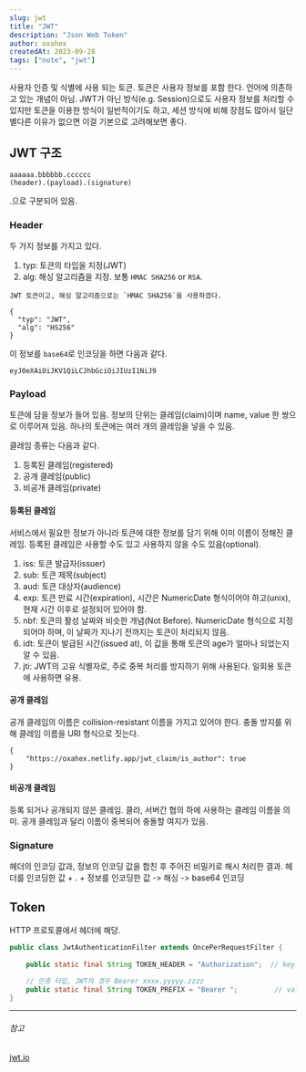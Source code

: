 ```yaml
---
slug: jwt
title: "JWT"
description: "Json Web Token"
author: oxahex
createdAt: 2023-09-28
tags: ["note", "jwt"]
---
```


사용자 인증 및 식별에 사용 되는 토큰. 토큰은 사용자 정보를 포함 한다. 언어에 의존하고 있는 개념이 아님. JWT가 아닌 방식(e.g. Session)으로도 사용자 정보를 처리할 수 있지만 토큰을 이용한 방식이 일반적이기도 하고, 세션 방식에 비해 장점도 많아서 일단 별다른 이유가 없으면 이걸 기본으로 고려해보면 좋다.

## JWT 구조

```text
aaaaaa.bbbbbb.cccccc
(header).(payload).(signature)
```
.으로 구분되어 있음.

### Header
두 가지 정보를 가지고 있다.
1. typ: 토큰의 타입을 지정(JWT)
2. alg: 해싱 알고리즘을 지정. 보통 `HMAC SHA256` or `RSA`.

```text
JWT 토큰이고, 해싱 알고리즘으로는 `HMAC SHA256`을 사용하겠다.

{
  "typ": "JWT",
  "alg": "HS256"
}
```
이 정보를 `base64`로 인코딩을 하면 다음과 같다.
```text
eyJ0eXAiOiJKV1QiLCJhbGciOiJIUzI1NiJ9
```

### Payload
토큰에 담을 정보가 들어 있음.
정보의 단위는 클레임(claim)이며 name, value 한 쌍으로 이루어져 있음. 하나의 토큰에는 여러 개의 클레임을 넣을 수 있음.

클레임 종류는 다음과 같다.
1. 등록된 클레임(registered)
2. 공개 클레임(public)
3. 비공개 클레임(private)

#### 등록된 클레임
서비스에서 필요한 정보가 아니라 토큰에 대한 정보를 담기 위해 이미 이름이 정해진 클레임. 등록된 클레임은 사용할 수도 있고 사용하지 않을 수도 있음(optional).

1. iss: 토큰 발급자(issuer)
2. sub: 토큰 제목(subject)
3. aud: 토큰 대상자(audience)
4. exp: 토큰 만료 시간(expiration), 시간은 NumericDate 형식이어야 하고(unix), 현재 시간 이후로 설정되어 있어야 함.
5. nbf: 토큰의 활성 날짜와 비슷한 개념(Not Before). NumericDate 형식으로 지정되어야 하며, 이 날짜가 지나기 전까지는 토큰이 처리되지 않음.
6. idt: 토큰이 발급된 시간(issued at), 이 값을 통해 토큰의 age가 얼마나 되었는지 알 수 있음.
7. jti: JWT의 고유 식별자로, 주로 중복 처리를 방지하기 위해 사용된다. 일회용 토큰에 사용하면 유용.

#### 공개 클레임
공개 클레임의 이름은 collision-resistant 이름을 가지고 있어야 한다. 충돌 방지를 위해 클레임 이름을 URI 형식으로 짓는다.

```text
{
    "https://oxahex.netlify.app/jwt_claim/is_author": true
}
```

#### 비공개 클레임
등록 되거나 공개되지 않은 클레임. 클라, 서버간 협의 하에 사용하는 클레임 이름을 의미. 공개 클레임과 달리 이름이 중복되어 충돌할 여지가 있음.



### Signature
헤더의 인코딩 값과, 정보의 인코딩 값을 합친 후 주어진 비밀키로 해시 처리한 결과.
헤더를 인코딩한 값 + . + 정보를 인코딩한 값 -> 해싱 -> base64 인코딩


## Token
HTTP 프로토콜에서 헤더에 해당.

```java
public class JwtAuthenticationFilter extends OncePerRequestFilter {
    
    public static final String TOKEN_HEADER = "Authorization";  // key

    // 인증 타입, JWT의 경우 Bearer xxxx.yyyyy.zzzz
    public static final String TOKEN_PREFIX = "Bearer ";         // value
}

```


---
###### 참고
[jwt.io](https://jwt.io/)